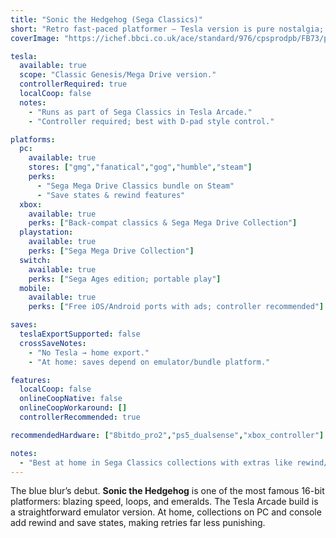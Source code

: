 ```yaml
---
title: "Sonic the Hedgehog (Sega Classics)"
short: "Retro fast-paced platformer — Tesla version is pure nostalgia; at home you get collections, emulators, and extras."
coverImage: "https://ichef.bbci.co.uk/ace/standard/976/cpsprodpb/FB73/production/_119017346_sonicoldemblem1.jpg"

tesla:
  available: true
  scope: "Classic Genesis/Mega Drive version."
  controllerRequired: true
  localCoop: false
  notes:
    - "Runs as part of Sega Classics in Tesla Arcade."
    - "Controller required; best with D-pad style control."

platforms:
  pc:
    available: true
    stores: ["gmg","fanatical","gog","humble","steam"]
    perks:
      - "Sega Mega Drive Classics bundle on Steam"
      - "Save states & rewind features"
  xbox:
    available: true
    perks: ["Back-compat classics & Sega Mega Drive Collection"]
  playstation:
    available: true
    perks: ["Sega Mega Drive Collection"]
  switch:
    available: true
    perks: ["Sega Ages edition; portable play"]
  mobile:
    available: true
    perks: ["Free iOS/Android ports with ads; controller recommended"]

saves:
  teslaExportSupported: false
  crossSaveNotes:
    - "No Tesla → home export."
    - "At home: saves depend on emulator/bundle platform."

features:
  localCoop: false
  onlineCoopNative: false
  onlineCoopWorkaround: []
  controllerRecommended: true

recommendedHardware: ["8bitdo_pro2","ps5_dualsense","xbox_controller"]

notes:
  - "Best at home in Sega Classics collections with extras like rewind/fast-save."
---
```


The blue blur’s debut. **Sonic the Hedgehog** is one of the most famous 16-bit platformers: blazing speed, loops, and emeralds. The Tesla Arcade build is a straightforward emulator version. At home, collections on PC and console add rewind and save states, making retries far less punishing.


